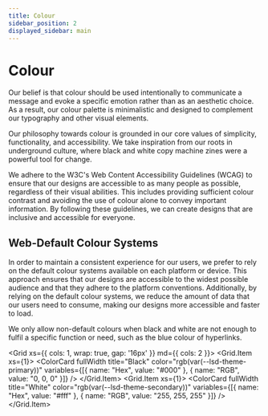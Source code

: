 ```yaml
---
title: Colour
sidebar_position: 2 
displayed_sidebar: main
---
```



# Colour

Our belief is that colour should be used intentionally to communicate a message and evoke a specific emotion rather than as an aesthetic choice. As a result, our colour palette is minimalistic and designed to complement our typography and other visual elements.

Our philosophy towards colour is grounded in our core values of simplicity, functionality, and accessibility. We take inspiration from our roots in underground culture, where black and white copy machine zines were a powerful tool for change.

We adhere to the W3C's Web Content Accessibility Guidelines (WCAG) to ensure that our designs are accessible to as many people as possible, regardless of their visual abilities. This includes providing sufficient colour contrast and avoiding the use of colour alone to convey important information. By following these guidelines, we can create designs that are inclusive and accessible for everyone.

## Web-Default Colour Systems

In order to maintain a consistent experience for our users, we prefer to rely on the default colour systems available on each platform or device. This approach ensures that our designs are accessible to the widest possible audience and that they adhere to the platform conventions. Additionally, by relying on the default colour systems, we reduce the amount of data that our users need to consume, making our designs more accessible and faster to load.

We only allow non-default colours when black and white are not enough to fulfil a specific function or need, such as the blue colour of hyperlinks.

<Grid xs={{ cols: 1, wrap: true, gap: '16px' }} md={{ cols: 2 }}>
  <Grid.Item xs={1}>
    <ColorCard fullWidth title="Black" color="rgb(var(--lsd-theme-primary))" variables={[{ name: "Hex", value: "#000" }, { name: "RGB", value: "0, 0, 0" }]} />
  </Grid.Item>
  <Grid.Item xs={1}>
    <ColorCard fullWidth title="White" color="rgb(var(--lsd-theme-secondary))" variables={[{ name: "Hex", value: "#fff" }, { name: "RGB", value: "255, 255, 255" }]} />
  </Grid.Item>
</Grid>
